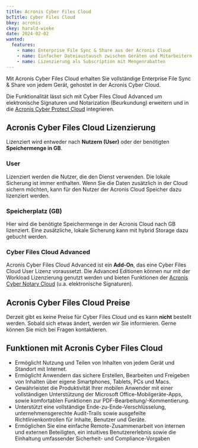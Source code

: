 ```yaml
---
title: Acronis Cyber Files Cloud
bcTitle: Cyber Files Cloud
bkey: acronis
ckey: harald-wieke
date: 2024-02-02
wanted:
  features:
    - name: Enterprise File Sync & Share aus der Acronis Cloud
    - name: Einfacher Dateiaustausch zwischen Geräten und Mitarbeitern
    - name: Lizenzierung als Subscription mit Mengenrabatten
---
```




<Intro>

  Mit Acronis Cyber Files Cloud erhalten Sie vollständige Enterprise File Sync & Share von jedem Gerät, gehostet in der Acronis Cyber Cloud.

  Die Funktionalität lässt sich mit Cyber Files Cloud Advanced um elektronische Signaturen und Notarization (Beurkundung) erweitern und in die [Acronis Cyber Protect Cloud](/hersteller/acronis/cyber-protect-cloud/) integrieren.


</Intro>

<TOC />



## Acronis Cyber Files Cloud Lizenzierung

  Lizenziert wird entweder nach **Nutzern (User)** oder der benötigten **Speichermenge in GB**.


### User

  Lizenziert werden die Nutzer, die den Dienst verwenden. Die lokale Sicherung ist immer enthalten. Wenn Sie die Daten zusätzlich in der Cloud sichern möchten, kann für den Nutzer der Acronis Cloud Speicher dazu lizenziert werden.

### Speicherplatz (GB)

  Hier wird die benötigte Speichermenge in der Acronis Cloud nach GB lizenziert. Eine zusätzliche, lokale Sicherung kann mit hybrid Storage dazu gebucht werden.

### Cyber Files Cloud Advanced

  Acronis Cyber Files Cloud Advanced ist ein **Add-On**, das eine Cyber Files Cloud User Lizenz voraussetzt. Die Advanced Editionen können nur mit der Workload Lizenzierung genutzt werden und bieten Funktionen der [Acronis Cyber Notary Cloud](/hersteller/acronis/cyber-notary-cloud/) (u.a. elektronische Signaturen).


## Acronis Cyber Files Cloud Preise

<GetInTouch variant="info">

Derzeit gibt es keine Preise für Cyber Files Cloud und es kann **nicht** bestellt werden. Sobald sich etwas ändert, werden wir Sie informieren.
Gerne können Sie mich bei Fragen kontaktieren.

</GetInTouch>


## Funktionen mit Acronis Cyber Files Cloud


 -  Ermöglicht Nutzung und Teilen von Inhalten von jedem Gerät und Standort mit Internet.
 -  Ermöglicht Anwendern das sichere Erstellen, Bearbeiten und Freigeben von Inhalten über eigene Smartphones, Tablets, PCs und Macs.
 -  Gewährleistet die Produktivität Ihrer mobilen Anwender mit einer vollständigen Unterstützung der Microsoft Office-Mobilgeräte-Apps, sowie komfortablen Funktionen zur PDF-Bearbeitung/-Kommentierung.
 -  Unterstützt eine vollständige Ende-zu-Ende-Verschlüsselung, unternehmensgerechte Audit-Trails sowie ausgefeilte Richtlinienkontrollen für Inhalte, Benutzer und Geräte.
 -  Ermöglichen Sie eine einfache Remote-Zusammenarbeit von internen und externen Beteiligten, ein intuitives Benutzererlebnis sowie die Einhaltung umfassender Sicherheit- und Compliance-Vorgaben
